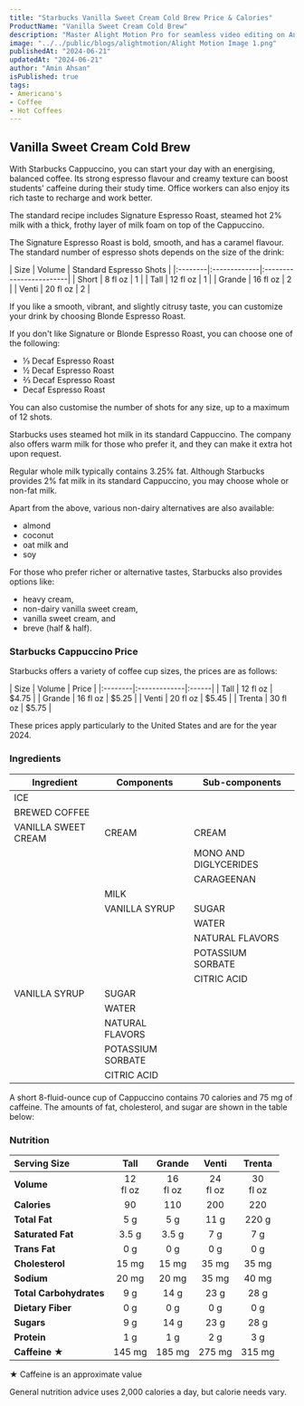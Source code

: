 ```yaml
---
title: "Starbucks Vanilla Sweet Cream Cold Brew Price & Calories"
ProductName: "Vanilla Sweet Cream Cold Brew" 
description: "Master Alight Motion Pro for seamless video editing on Android, iOS, and Tablets with our ultimate guide, unlocking advanced features and elevating your skills in 2024!"
image: "../../public/blogs/alightmotion/Alight Motion Image 1.png"
publishedAt: "2024-06-21"
updatedAt: "2024-06-21"
author: "Amin Ahsan"
isPublished: true
tags:
- Americano's
- Coffee
- Hot Coffees   
---
```


 
## Vanilla Sweet Cream Cold Brew 
  
With Starbucks Cappuccino, you can start your day with an energising, balanced coffee. Its strong espresso flavour and creamy texture can boost students' caffeine during their study time. Office workers can also enjoy its rich taste to recharge and work better. 

The standard recipe includes Signature Espresso Roast, steamed hot 2% milk with a thick, frothy layer of milk foam on top of the Cappuccino.

The Signature Espresso Roast is bold, smooth, and has a caramel flavour. The standard number of espresso shots depends on the size of the drink:

<div style={{width:"300px"}}>
| Size    |  Volume      | Standard Espresso Shots |
|:--------|:-------------|:------------------------|
| Short   | 8 fl oz      | 1                       |
| Tall    | 12 fl oz     | 1                       |
| Grande  | 16 fl oz     | 2                       |
| Venti   | 20 fl oz     | 2                       |
</div>

If you like a smooth, vibrant, and slightly citrusy taste, you can customize your drink by choosing Blonde Espresso Roast.

If you don't like Signature or Blonde Espresso Roast, you can choose one of the following:

 - ⅓ Decaf Espresso Roast
 - ½ Decaf Espresso Roast
 - ⅔ Decaf Espresso Roast
 - Decaf Espresso Roast

You can also customise the number of shots for any size, up to a maximum of 12 shots.

Starbucks uses steamed hot milk in its standard Cappuccino. The company also offers warm milk for those who prefer it, and they can make it extra hot upon request.

Regular whole milk typically contains 3.25% fat. Although Starbucks provides 2% fat milk in its standard Cappuccino, you may choose whole or non-fat milk.

Apart from the above, various non-dairy alternatives are also available:
 - almond
 - coconut
 - oat milk and
 - soy

 For those who prefer richer or alternative tastes, Starbucks also provides options like:

- heavy cream,
- non-dairy vanilla sweet cream,
- vanilla sweet cream, and
- breve (half & half).


### Starbucks Cappuccino Price

Starbucks offers a variety of coffee cup sizes, the prices are as follows:

<div style={{width:"300px"}}>
| Size    |   Volume     | Price |
|:--------|:-------------|:------|
| Tall    | 12 fl oz     | $4.75 |
| Grande  | 16 fl oz     | $5.25 |
| Venti   | 20 fl oz     | $5.45 |
| Trenta  | 30 fl oz     | $5.75 |
</div>

These prices apply particularly to the United States and are for the year 2024.


### Ingredients

| Ingredient              | Components                         | Sub-components  |
|-------------------------|------------------------------------|-----------------|
| ICE                     |                                    |                 |
| BREWED COFFEE           |                                    |                 |
| VANILLA SWEET CREAM     | CREAM                              | CREAM           |
|                         |                                    | MONO AND DIGLYCERIDES |
|                         |                                    | CARAGEENAN      |
|                         | MILK                               |                 |
|                         | VANILLA SYRUP                      | SUGAR           |
|                         |                                    | WATER           |
|                         |                                    | NATURAL FLAVORS |
|                         |                                    | POTASSIUM SORBATE |
|                         |                                    | CITRIC ACID     |
| VANILLA SYRUP           | SUGAR                              |                 |
|                         | WATER                              |                 |
|                         | NATURAL FLAVORS                    |                 |
|                         | POTASSIUM SORBATE                  |                 |
|                         | CITRIC ACID                        |                 |



A short 8-fluid-ounce cup of Cappuccino contains 70 calories and 75 mg of caffeine. The amounts of fat, cholesterol, and sugar are shown in the table below:

### Nutrition

|  Serving Size	            | Tall           | Grande        | Venti   | Trenta   |
|:--------------------------|:--------------:|:-----------:|:--------:|:--------:|
| **Volume**                | 12 <br/> fl oz  | 16 <br/> fl oz |  24 <br/> fl oz | 30 <br/> fl oz |
| **Calories**              | 90             | 110         | 200      | 220      |
| **Total Fat**             | 5 g             | 5 g        | 11 g     | 220  g    |
| **Saturated Fat**         | 3.5 g             | 3.5 g     | 7 g      | 7 g      |
| **Trans Fat**             | 0 g             | 0 g         | 0 g      | 0 g      |
| **Cholesterol**           | 15 mg           | 15 mg       | 35 mg    | 35 mg    |
| **Sodium**                | 20 mg           | 20 mg      | 35 mg   | 40 mg   | 
| **Total Carbohydrates**   | 9 g            | 14 g        | 23 g     | 28 g     |
| **Dietary Fiber**         | 0 g             | 0 g         | 0 g      | 0 g      |
| **Sugars**                | 9 g            | 14 g        | 23 g     | 28 g     |
| **Protein**               | 1 g             | 1 g         | 2 g      | 3 g      |
| **Caffeine ★**            | 145 mg          | 185 mg     | 275 mg   | 315 mg   |

★ Caffeine is an approximate value

General nutrition advice uses 2,000 calories a day, but calorie needs vary.